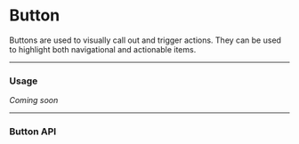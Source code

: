 # Button
Buttons are used to visually call out and trigger actions. They can be used to highlight both navigational and actionable items.

---

### Usage
_Coming soon_

---

### Button API
